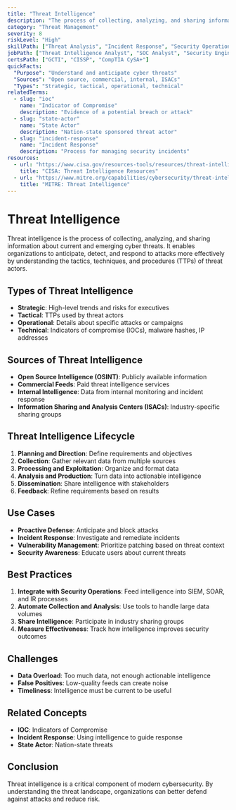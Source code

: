 ```yaml
---
title: "Threat Intelligence"
description: "The process of collecting, analyzing, and sharing information about current and emerging cyber threats to help organizations defend against attacks."
category: "Threat Management"
severity: 8
riskLevel: "High"
skillPath: ["Threat Analysis", "Incident Response", "Security Operations"]
jobPath: ["Threat Intelligence Analyst", "SOC Analyst", "Security Engineer"]
certsPath: ["GCTI", "CISSP", "CompTIA CySA+"]
quickFacts:
  "Purpose": "Understand and anticipate cyber threats"
  "Sources": "Open source, commercial, internal, ISACs"
  "Types": "Strategic, tactical, operational, technical"
relatedTerms:
  - slug: "ioc"
    name: "Indicator of Compromise"
    description: "Evidence of a potential breach or attack"
  - slug: "state-actor"
    name: "State Actor"
    description: "Nation-state sponsored threat actor"
  - slug: "incident-response"
    name: "Incident Response"
    description: "Process for managing security incidents"
resources:
  - url: "https://www.cisa.gov/resources-tools/resources/threat-intelligence"
    title: "CISA: Threat Intelligence Resources"
  - url: "https://www.mitre.org/capabilities/cybersecurity/threat-intelligence"
    title: "MITRE: Threat Intelligence"
---
```


# Threat Intelligence

Threat intelligence is the process of collecting, analyzing, and sharing information about current and emerging cyber threats. It enables organizations to anticipate, detect, and respond to attacks more effectively by understanding the tactics, techniques, and procedures (TTPs) of threat actors.

## Types of Threat Intelligence
- **Strategic**: High-level trends and risks for executives
- **Tactical**: TTPs used by threat actors
- **Operational**: Details about specific attacks or campaigns
- **Technical**: Indicators of compromise (IOCs), malware hashes, IP addresses

## Sources of Threat Intelligence
- **Open Source Intelligence (OSINT)**: Publicly available information
- **Commercial Feeds**: Paid threat intelligence services
- **Internal Intelligence**: Data from internal monitoring and incident response
- **Information Sharing and Analysis Centers (ISACs)**: Industry-specific sharing groups

## Threat Intelligence Lifecycle
1. **Planning and Direction**: Define requirements and objectives
2. **Collection**: Gather relevant data from multiple sources
3. **Processing and Exploitation**: Organize and format data
4. **Analysis and Production**: Turn data into actionable intelligence
5. **Dissemination**: Share intelligence with stakeholders
6. **Feedback**: Refine requirements based on results

## Use Cases
- **Proactive Defense**: Anticipate and block attacks
- **Incident Response**: Investigate and remediate incidents
- **Vulnerability Management**: Prioritize patching based on threat context
- **Security Awareness**: Educate users about current threats

## Best Practices
1. **Integrate with Security Operations**: Feed intelligence into SIEM, SOAR, and IR processes
2. **Automate Collection and Analysis**: Use tools to handle large data volumes
3. **Share Intelligence**: Participate in industry sharing groups
4. **Measure Effectiveness**: Track how intelligence improves security outcomes

## Challenges
- **Data Overload**: Too much data, not enough actionable intelligence
- **False Positives**: Low-quality feeds can create noise
- **Timeliness**: Intelligence must be current to be useful

## Related Concepts
- **IOC**: Indicators of Compromise
- **Incident Response**: Using intelligence to guide response
- **State Actor**: Nation-state threats

## Conclusion

Threat intelligence is a critical component of modern cybersecurity. By understanding the threat landscape, organizations can better defend against attacks and reduce risk. 
